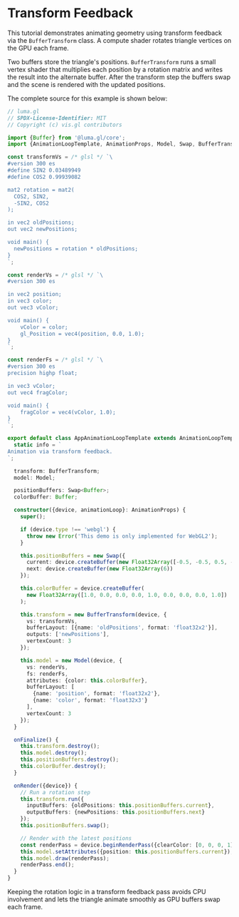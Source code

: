 
# Transform Feedback

This tutorial demonstrates animating geometry using transform feedback via the `BufferTransform` class. A compute shader rotates triangle vertices on the GPU each frame.

<DeviceTabs />
<TransformFeedbackExample />

Two buffers store the triangle's positions. `BufferTransform` runs a small
vertex shader that multiplies each position by a rotation matrix and writes the
result into the alternate buffer. After the transform step the buffers swap and
the scene is rendered with the updated positions.

The complete source for this example is shown below:

```typescript
// luma.gl
// SPDX-License-Identifier: MIT
// Copyright (c) vis.gl contributors

import {Buffer} from '@luma.gl/core';
import {AnimationLoopTemplate, AnimationProps, Model, Swap, BufferTransform} from '@luma.gl/engine';

const transformVs = /* glsl */ `\
#version 300 es
#define SIN2 0.03489949
#define COS2 0.99939082

mat2 rotation = mat2(
  COS2, SIN2,
  -SIN2, COS2
);

in vec2 oldPositions;
out vec2 newPositions;

void main() {
  newPositions = rotation * oldPositions;
}
`;

const renderVs = /* glsl */ `\
#version 300 es

in vec2 position;
in vec3 color;
out vec3 vColor;

void main() {
    vColor = color;
    gl_Position = vec4(position, 0.0, 1.0);
}
`;

const renderFs = /* glsl */ `\
#version 300 es
precision highp float;

in vec3 vColor;
out vec4 fragColor;

void main() {
    fragColor = vec4(vColor, 1.0);
}
`;

export default class AppAnimationLoopTemplate extends AnimationLoopTemplate {
  static info = `
Animation via transform feedback.
`;

  transform: BufferTransform;
  model: Model;

  positionBuffers: Swap<Buffer>;
  colorBuffer: Buffer;

  constructor({device, animationLoop}: AnimationProps) {
    super();

    if (device.type !== 'webgl') {
      throw new Error('This demo is only implemented for WebGL2');
    }

    this.positionBuffers = new Swap({
      current: device.createBuffer(new Float32Array([-0.5, -0.5, 0.5, -0.5, 0.0, 0.5])),
      next: device.createBuffer(new Float32Array(6))
    });

    this.colorBuffer = device.createBuffer(
      new Float32Array([1.0, 0.0, 0.0, 0.0, 1.0, 0.0, 0.0, 0.0, 1.0])
    );

    this.transform = new BufferTransform(device, {
      vs: transformVs,
      bufferLayout: [{name: 'oldPositions', format: 'float32x2'}],
      outputs: ['newPositions'],
      vertexCount: 3
    });

    this.model = new Model(device, {
      vs: renderVs,
      fs: renderFs,
      attributes: {color: this.colorBuffer},
      bufferLayout: [
        {name: 'position', format: 'float32x2'},
        {name: 'color', format: 'float32x3'}
      ],
      vertexCount: 3
    });
  }

  onFinalize() {
    this.transform.destroy();
    this.model.destroy();
    this.positionBuffers.destroy();
    this.colorBuffer.destroy();
  }

  onRender({device}) {
    // Run a rotation step
    this.transform.run({
      inputBuffers: {oldPositions: this.positionBuffers.current},
      outputBuffers: {newPositions: this.positionBuffers.next}
    });
    this.positionBuffers.swap();

    // Render with the latest positions
    const renderPass = device.beginRenderPass({clearColor: [0, 0, 0, 1]});
    this.model.setAttributes({position: this.positionBuffers.current});
    this.model.draw(renderPass);
    renderPass.end();
  }
}

```

Keeping the rotation logic in a transform feedback pass avoids CPU involvement
and lets the triangle animate smoothly as GPU buffers swap each frame.
